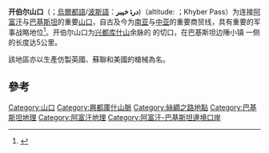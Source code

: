 {{Infobox mountain pass
| name = 开伯尔山口
| photo =KhyberPassPakistan.jpg
| photo_caption =[[巴基斯坦|巴基斯坦]]境内一侧的山口附近
| elevation = 1070米
| location = [[巴基斯坦|巴基斯坦]]/[[阿富汗|阿富汗]]
| range = 兴都库什山
| coordinates ={{coord|34|7|20|N|71|5|37|E|type:pass|display=it}}
| map = Pakistan
| map_caption=在巴基斯坦的位置
| Transversed by =
}}

'''开伯尔山口'''（{{lang-ps|'''د خیبر درہ'''}}；[[烏爾都語|烏爾都語]]/[[波斯語|波斯語]]：'''درۂ خیبر''')（altitude: {{convert|1070|m|ft|0|disp=or}}；Khyber Pass）为连接[[阿富汗|阿富汗]]与[[巴基斯坦|巴基斯坦]]的重要[[山口|山口]]，自古及今为[[南亚|南亚]]与[[中亚|中亚]]的重要商贸线，具有重要的军事战略地位<ref name="中国新闻网_梳理天下新闻 2008">{{cite web | title=俄罗斯威胁切断北约向阿富汗运送补给供应线 | website=中国新闻网_梳理天下新闻 | date=2008-08-26 | url=http://www.chinanews.com/gj/oz/news/2008/08-26/1360836.shtml | language=zh | access-date=2021-01-16 | archive-date=2021-02-28 | archive-url=https://web.archive.org/web/20210228104719/http://www.chinanews.com/gj/oz/news/2008/08-26/1360836.shtml | dead-url=no }}</ref>。开伯尔山口为[[興都庫什山脈|兴都库什山]]余脉的 {{link-en|Safed Koh|Safed Koh}} 的切口，在巴基斯坦边陲小镇 {{link-en|Landi Kotal|Landi Kotal}} 一侧的长度达5公里。

該地區亦以生產仿製英國、蘇聯和美國的槍械為名。

==參考==
{{reflist}}
{{DEFAULTSORT:Khyber}}
[[Category:山口|Category:山口]]
[[Category:興都庫什山脈|Category:興都庫什山脈]]
[[Category:絲綢之路地點|Category:絲綢之路地點]]
[[Category:巴基斯坦地理|Category:巴基斯坦地理]]
[[Category:阿富汗地理|Category:阿富汗地理]]
[[Category:阿富汗-巴基斯坦邊境口岸|Category:阿富汗-巴基斯坦邊境口岸]]
